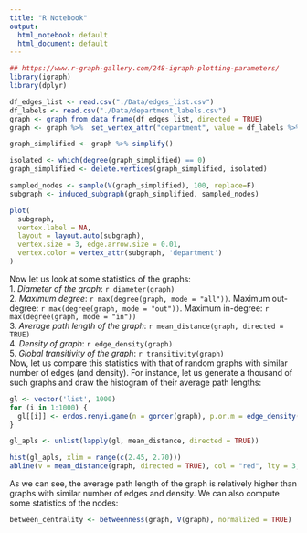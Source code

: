 ```yaml
---
title: "R Notebook"
output:
  html_notebook: default
  html_document: default
---
```

```r
## https://www.r-graph-gallery.com/248-igraph-plotting-parameters/
library(igraph)
library(dplyr)
```


```r
df_edges_list <- read.csv("./Data/edges_list.csv")
df_labels <- read.csv("./Data/department_labels.csv")
graph <- graph_from_data_frame(df_edges_list, directed = TRUE)
graph <- graph %>%  set_vertex_attr("department", value = df_labels %>% select("department_id") %>% pull())

graph_simplified <- graph %>% simplify()
```

```r
isolated <- which(degree(graph_simplified) == 0)
graph_simplified <- delete.vertices(graph_simplified, isolated)
```


```r
sampled_nodes <- sample(V(graph_simplified), 100, replace=F)
subgraph <- induced_subgraph(graph_simplified, sampled_nodes)
```


```r
plot(
  subgraph,
  vertex.label = NA,
  layout = layout.auto(subgraph),
  vertex.size = 3, edge.arrow.size = 0.01,
  vertex.color = vertex_attr(subgraph, 'department')
)
```

Now let us look at some statistics of the graphs:
<br>
1. *Diameter of the graph*: `r diameter(graph)`
<br>
2. *Maximum degree*: `r max(degree(graph, mode = "all"))`. Maximum out-degree: `r max(degree(graph, mode = "out"))`. Maximum in-degree: `r max(degree(graph, mode = "in"))`
<br>
3. *Average path length of the graph*: `r mean_distance(graph, directed = TRUE)`
<br>
4. *Density of graph*: `r edge_density(graph)`
<br>
5. *Global transitivity of the graph*: `r transitivity(graph)`
<br>
Now, let us compare this statistics with that of random graphs with similar number of edges (and density). For instance, let us generate a thousand of such graphs and draw the histogram of their average path lengths:
```r
gl <- vector('list', 1000)
for (i in 1:1000) {
  gl[[i]] <- erdos.renyi.game(n = gorder(graph), p.or.m = edge_density(graph), type = "gnp")
}

gl_apls <- unlist(lapply(gl, mean_distance, directed = TRUE))

hist(gl_apls, xlim = range(c(2.45, 2.70)))
abline(v = mean_distance(graph, directed = TRUE), col = "red", lty = 3, lwd = 2)
```

As we can see, the average path length of the graph is relatively higher than graphs with similar number of edges and density.
We can also compute some statistics of the nodes:

```r
between_centrality <- betweenness(graph, V(graph), normalized = TRUE)
```



